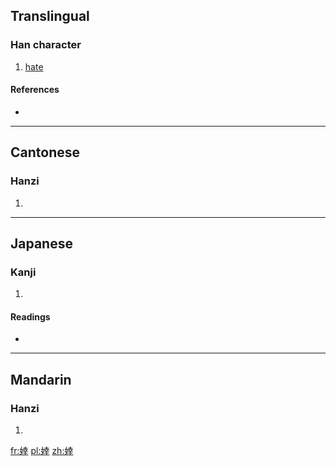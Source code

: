 ==Translingual==

===Han character===
{{Han char|rn=38|rad=女|as=08|sn=11|four=4444<sub>1</sub>|canj=女土廿十 (VGTJ)|ids=⿰[[女]][[幸]]}}

# [[hate]]

====References====
* {{Han ref|kx=0265.050|dkj=06423|dj=0532.030|hdz=21055.070|uh=5A5E|ud=23134|bh=D4D2|bd=54482}}

----

==Cantonese==

===Hanzi===
{{yue-hanzi|jyut=|y=hang6}}

# {{defn|lang=yue|sort=女08}}

----

==Japanese==

===Kanji===
{{ja-kanji|grade=|rs=女08}}

# {{defn|lang=ja|sort=女08}}

====Readings====
* {{ja-readings|on=[[けい]] (kei), [[ぎょう]] (gyō), [[こう]] (kō)|kun=[[もとる]] (motoru), [[まつすぐ]] (matsusugu)}}

----

==Mandarin==

===Hanzi===
{{cmn-hanzi|pin=[[xìng]] ([[xing4]])|wg=hsing<sup>4</sup>}}

# {{defn|lang=cmn|sort=女08}}

[[fr:婞]]
[[pl:婞]]
[[zh:婞]]